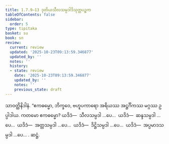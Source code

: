 ```yaml
---
title: 1.7.9–13 ဒုတိယသီလသမ္ပဒါဒိသုတ္တပဉ္စက
tableOfContents: false
sidebar:
  order: 5
type: tipitaka
basket: su
book: sn
review:
  current: review
  updated: '2025-10-23T09:13:59.346877'
  updated_by: ''
  notes: ''
  history:
  - state: review
    date: '2025-10-23T09:13:59.346877'
    updated_by: ''
    notes: ''
    previous_state: draft
---
```



<ReviewStatus review={frontmatter.review} showDetails={true} />

<HypothesisAnnotation frontmatter={frontmatter} />

<DynamicBreadcrumb />

<Division number="71–75" book="sn" e="ch" v="18" p="290">

<Paragraph number="178" book="sn">
သာဝတ္ထိနိဒါနံ. “ဧကဓမ္မော, ဘိက္ခဝေ, ဗဟူပကာရော အရိယဿ အဋ္ဌင်္ဂိကဿ မဂ္ဂဿ ဥပ္ပါဒါယ. ကတမော ဧကဓမ္မော? ယဒိဒံ—  သီလသမ္ပဒါ …ပေ…  ယဒိဒံ—  ဆန္ဒသမ္ပဒါ …ပေ…  ယဒိဒံ—  အတ္တသမ္ပဒါ …ပေ…  ယဒိဒံ—  ဒိဋ္ဌိသမ္ပဒါ …ပေ…  ယဒိဒံ—  အပ္ပမာဒသမ္ပဒါ …ပေ… .

</Paragraph>
</Division>

<Paragraph number="179" type="center" book="sn">
ဆဋ္ဌံ.
</Paragraph>